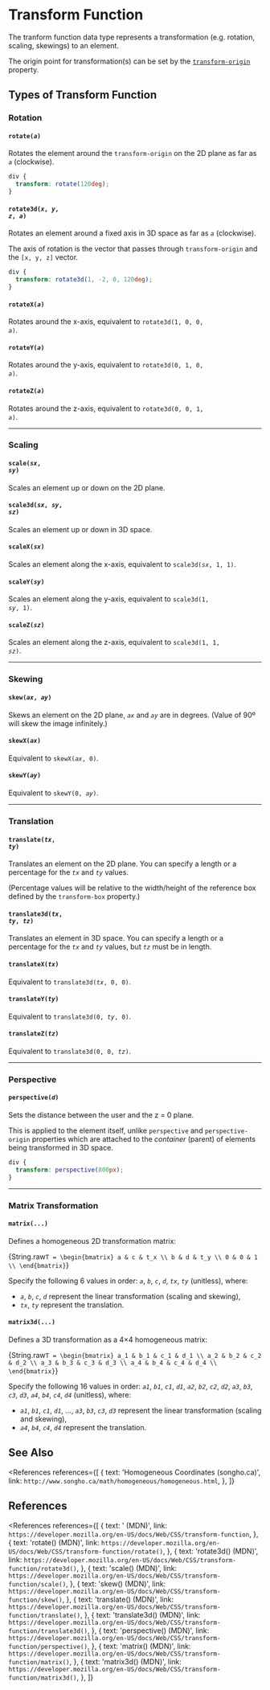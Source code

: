 
<LoadKatex />

# Transform Function

The tranform function data type represents a transformation (e.g. rotation, scaling, skewings) to an element.

The origin point for transformation(s) can be set by the [`transform-origin`](/web/css/aesthetics/transform#transform-origin) property.

## Types of Transform Function

### Rotation

#### <code>rotate(<var>a</var>)</code>

Rotates the element around the `transform-origin` on the 2D plane as far as _`a`_ (clockwise).

```css
div {
  transform: rotate(120deg);
}
```

#### <code>rotate3d(<var>x</var>, <var>y</var>, <var>z</var>, <var>a</var>)</code>

Rotates an element around a fixed axis in 3D space as far as _`a`_ (clockwise).

The axis of rotation is the vector that passes through `transform-origin` and the `[x, y, z]` vector.

```css
div {
  transform: rotate3d(1, -2, 0, 120deg);
}
```

#### <code>rotateX(<var>a</var>)</code>

Rotates around the x-axis, equivalent to <code>rotate3d(1, 0, 0, <var>a</var>)</code>.

#### <code>rotateY(<var>a</var>)</code>

Rotates around the y-axis, equivalent to <code>rotate3d(0, 1, 0, <var>a</var>)</code>.

#### <code>rotateZ(<var>a</var>)</code>

Rotates around the z-axis, equivalent to <code>rotate3d(0, 0, 1, <var>a</var>)</code>.

---

### Scaling

#### <code>scale(<var>sx</var>, <var>sy</var>)</code>

Scales an element up or down on the 2D plane.

#### <code>scale3d(<var>sx</var>, <var>sy</var>, <var>sz</var>)</code>

Scales an element up or down in 3D space.

#### <code>scaleX(<var>sx</var>)</code>

Scales an element along the x-axis, equivalent to <code>scale3d(<var>sx</var>, 1, 1)</code>.

#### <code>scaleY(<var>sy</var>)</code>

Scales an element along the y-axis, equivalent to <code>scale3d(1, <var>sy</var>, 1)</code>.

#### <code>scaleZ(<var>sz</var>)</code>

Scales an element along the z-axis, equivalent to <code>scale3d(1, 1, <var>sz</var>)</code>.

---

### Skewing

#### <code>skew(<var>ax</var>, <var>ay</var>)</code>

Skews an element on the 2D plane, _`ax`_ and _`ay`_ are in degrees. (Value of 90º will skew the image infinitely.)

#### <code>skewX(<var>ax</var>)</code>

Equivalent to <code>skewX(<var>ax</var>, 0)</code>.

#### <code>skewY(<var>ay</var>)</code>

Equivalent to <code>skewY(0, <var>ay</var>)</code>.

---

### Translation

#### <code>translate(<var>tx</var>, <var>ty</var>)</code>

Translates an element on the 2D plane. You can specify a length or a percentage for the _`tx`_ and _`ty`_ values.

(Percentage values will be relative to the width/height of the reference box defined by the `transform-box` property.)

#### <code>translate3d(<var>tx</var>, <var>ty</var>, <var>tz</var>)</code>

Translates an element in 3D space. You can specify a length or a percentage for the _`tx`_ and _`ty`_ values,
but _`tz`_ must be in length.

#### <code>translateX(<var>tx</var>)</code>

Equivalent to <code>translate3d(<var>tx</var>, 0, 0)</code>.

#### <code>translateY(<var>ty</var>)</code>

Equivalent to <code>translate3d(0, <var>ty</var>, 0)</code>.

#### <code>translateZ(<var>tz</var>)</code>

Equivalent to <code>translate3d(0, 0, <var>tz</var>)</code>.

---

### Perspective

#### <code>perspective(<var>d</var>)</code>

Sets the distance between the user and the z = 0 plane.

This is applied to the element itself, unlike `perspective` and `perspective-origin` properties
which are attached to the _container_ (parent) of elements being transformed in 3D space.

```css
div {
  transform: perspective(800px);
}
```

---

### Matrix Transformation

#### `matrix(...)`

Defines a homogeneous 2D transformation matrix:

<Latex block>{String.raw`
  T = \begin{bmatrix}
    a & c & t_x \\
    b & d & t_y \\
    0 & 0 & 1 \\
  \end{bmatrix}
`}</Latex>

Specify the following 6 values in order: _`a`_, _`b`_, _`c`_, _`d`_, _`tx`_, _`ty`_ (unitless), where:

- _`a`_, _`b`_, _`c`_, _`d`_ represent the linear transformation (scaling and skewing),
- _`tx`_, _`ty`_ represent the translation.

#### `matrix3d(...)`

Defines a 3D transformation as a 4×4 homogeneous matrix:

<Latex block>{String.raw`
  T = \begin{bmatrix}
    a_1 & b_1 & c_1 & d_1 \\
    a_2 & b_2 & c_2 & d_2 \\
    a_3 & b_3 & c_3 & d_3 \\
    a_4 & b_4 & c_4 & d_4 \\
  \end{bmatrix}
`}</Latex>

Specify the following 16 values in order:
_`a1`_, _`b1`_, _`c1`_, _`d1`_, _`a2`_, _`b2`_, _`c2`_, _`d2`_,
_`a3`_, _`b3`_, _`c3`_, _`d3`_, _`a4`_, _`b4`_, _`c4`_, _`d4`_ (unitless),
where:

- _`a1`_, _`b1`_, _`c1`_, _`d1`_, ..., _`a3`_, _`b3`_, _`c3`_, _`d3`_ represent the linear transformation (scaling and skewing),
- _`a4`_, _`b4`_, _`c4`_, _`d4`_ represent the translation.

## See Also

<References
  references={[
    {
      text: 'Homogeneous Coordinates (songho.ca)',
      link: `http://www.songho.ca/math/homogeneous/homogeneous.html`,
    },
  ]}
></References>

## References

<References
  references={[
    {
      text: '<transform-function> (MDN)',
      link: `https://developer.mozilla.org/en-US/docs/Web/CSS/transform-function`,
    },
    {
      text: 'rotate() (MDN)',
      link: `https://developer.mozilla.org/en-US/docs/Web/CSS/transform-function/rotate()`,
    },
    {
      text: 'rotate3d() (MDN)',
      link: `https://developer.mozilla.org/en-US/docs/Web/CSS/transform-function/rotate3d()`,
    },
    {
      text: 'scale() (MDN)',
      link: `https://developer.mozilla.org/en-US/docs/Web/CSS/transform-function/scale()`,
    },
    {
      text: 'skew() (MDN)',
      link: `https://developer.mozilla.org/en-US/docs/Web/CSS/transform-function/skew()`,
    },
    {
      text: 'translate() (MDN)',
      link: `https://developer.mozilla.org/en-US/docs/Web/CSS/transform-function/translate()`,
    },
    {
      text: 'translate3d() (MDN)',
      link: `https://developer.mozilla.org/en-US/docs/Web/CSS/transform-function/translate3d()`,
    },
    {
      text: 'perspective() (MDN)',
      link: `https://developer.mozilla.org/en-US/docs/Web/CSS/transform-function/perspective()`,
    },
    {
      text: 'matrix() (MDN)',
      link: `https://developer.mozilla.org/en-US/docs/Web/CSS/transform-function/matrix()`,
    },
    {
      text: 'matrix3d() (MDN)',
      link: `https://developer.mozilla.org/en-US/docs/Web/CSS/transform-function/matrix3d()`,
    },
  ]}
></References>
